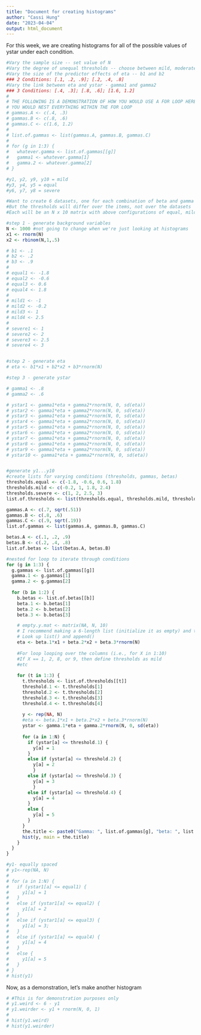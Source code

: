 ```yaml
---
title: "Document for creating histograms"
author: "Cassi Hung"
date: "2023-04-04"
output: html_document
---
```


For this week, we are creating histograms for all of the possible values of ystar under each condition.

```r

#Vary the sample size -- set value of N
#Vary the degree of unequal thresholds -- choose between mild, moderate, and severe
#Vary the size of the predictor effects of eta -- b1 and b2
### 2 Conditions: [.1, .2, .9]; [.2, .4, .8]
#Vary the link between eta and ystar - gamma1 and gamma2
### 3 Conditions: [.4, .3]; [.8, .6]; [1.6, 1.2]
# 
# THE FOLLOWING IS A DEMONSTRATION OF HOW YOU WOULD USE A FOR LOOP HERE
# YOU WOULD NEST EVERYTHING WITHIN THE FOR LOOP
# gammas.A <- c(.4, .3)
# gammas.B <- c(.8, .6)
# gammas.C <- c(1.6, 1.2)
# 
# list.of.gammas <- list(gammas.A, gammas.B, gammas.C)
# 
# for (g in 1:3) {
#   whatever.gamma <- list.of.gammas[[g]]
#   gamma1 <- whatever.gamma[1]
#   gamma.2 <- whatever.gamma[2]
# }

#y1, y2, y9, y10 = mild
#y3, y4, y5 = equal
#y6, y7, y8 = severe

#Want to create 6 datasets, one for each combination of beta and gamma
#But the thresholds will differ over the items, not over the datasets
#Each will be an N x 10 matrix with above configurations of equal, mild, and severe

#step 1 - generate background variables
N <- 1000 #not going to change when we're just looking at histograms
x1 <- rnorm(N)
x2 <- rbinom(N,1,.5)

# b1 <- .1
# b2 <- .2
# b3 <- .9
# 
# equal1 <- -1.8
# equal2 <- -0.6
# equal3 <- 0.6
# equal4 <- 1.8
# 
# mild1 <- -1
# mild2 <- -0.2
# mild3 <- 1
# mild4 <- 2.5
# 
# severe1 <- 1
# severe2 <- 2
# severe3 <- 2.5
# severe4 <- 3


#step 2 - generate eta
# eta <- b1*x1 + b2*x2 + b3*rnorm(N)

#step 3 - generate ystar

# gamma1 <- .8
# gamma2 <- .6

# ystar1 <- gamma1*eta + gamma2*rnorm(N, 0, sd(eta))
# ystar2 <- gamma1*eta + gamma2*rnorm(N, 0, sd(eta))
# ystar3 <- gamma1*eta + gamma2*rnorm(N, 0, sd(eta))
# ystar4 <- gamma1*eta + gamma2*rnorm(N, 0, sd(eta))
# ystar5 <- gamma1*eta + gamma2*rnorm(N, 0, sd(eta))
# ystar6 <- gamma1*eta + gamma2*rnorm(N, 0, sd(eta))
# ystar7 <- gamma1*eta + gamma2*rnorm(N, 0, sd(eta))
# ystar8 <- gamma1*eta + gamma2*rnorm(N, 0, sd(eta))
# ystar9 <- gamma1*eta + gamma2*rnorm(N, 0, sd(eta))
# ystar10 <- gamma1*eta + gamma2*rnorm(N, 0, sd(eta))


#generate y1...y10
#create lists for varying conditions (thresholds, gammas, betas)
thresholds.equal <- c(-1.8, -0.6, 0.6, 1.8)
thresholds.mild <- c(-0.2, 1, 1.8, 2.4)
thresholds.severe <- c(1, 2, 2.5, 3)
list.of.thresholds <- list(thresholds.equal, thresholds.mild, thresholds.severe)

gammas.A <- c(.7, sqrt(.51))
gammas.B <- c(.8, .6)
gammas.C <- c(.9, sqrt(.19))
list.of.gammas <- list(gammas.A, gammas.B, gammas.C)

betas.A <- c(.1, .2, .9)
betas.B <- c(.2, .4, .8)
list.of.betas <- list(betas.A, betas.B)

#nested for loop to iterate through conditions
for (g in 1:3) {
  g.gammas <- list.of.gammas[[g]]
  gamma.1 <- g.gammas[1]
  gamma.2 <- g.gammas[2]
  
  for (b in 1:2) {
    b.betas <- list.of.betas[[b]]
    beta.1 <- b.betas[1]
    beta.2 <- b.betas[2]
    beta.3 <- b.betas[3]

    # empty.y.mat <- matrix(NA, N, 10)
    # I recommend making a 6-length list (initialize it as empty) and then appending empty.y.mat every time loop terminates
    # Look up list() and append()
    eta <- beta.1*x1 + beta.2*x2 + beta.3*rnorm(N)
    
    #For loop looping over the columns (i.e., for X in 1:10)
    #If X == 1, 2, 8, or 9, then define thresholds as mild
    #etc
    
    for (t in 1:3) {
      t.thresholds <- list.of.thresholds[[t]]
      threshold.1 <- t.thresholds[1]
      threshold.2 <- t.thresholds[2]
      threshold.3 <- t.thresholds[3]
      threshold.4 <- t.thresholds[4]
      
      y <- rep(NA, N)
      #eta <- beta.1*x1 + beta.2*x2 + beta.3*rnorm(N)
      ystar <- gamma.1*eta + gamma.2*rnorm(N, 0, sd(eta))
      
      for (a in 1:N) {
        if (ystar[a] <= threshold.1) {
          y[a] = 1
        }
        else if (ystar[a] <= threshold.2) {
          y[a] = 2
          }
        else if (ystar[a] <= threshold.3) {
          y[a] = 3
          }
        else if (ystar[a] <= threshold.4) {
          y[a] = 4
        }
        else {
          y[a] = 5
        }
      }
      the.title <- paste0("Gamma: ", list.of.gammas[g], "beta: ", list.of.betas[b], "thresholds: ", list.of.thresholds[t])
      hist(y, main = the.title)
    }
  }
}

#y1- equally spaced
# y1<-rep(NA, N)
# 
# for (a in 1:N) {
#   if (ystar1[a] <= equal1) {
#     y1[a] = 1
#   }
#   else if (ystar1[a] <= equal2) {
#     y1[a] = 2
#   }
#   else if (ystar1[a] <= equal3) {
#     y1[a] = 3;
#   }
#   else if (ystar1[a] <= equal4) {
#     y1[a] = 4
#   }
#   else {
#     y1[a] = 5
#   }
# }
# hist(y1)

```

Now, as a demonstration, let's make another histogram

```r
# #This is for demonstration purposes only
# y1.weird <- 6 - y1
# y1.weirder <- y1 + rnorm(N, 0, 1)
# 
# hist(y1.weird)
# hist(y1.weirder)

```
